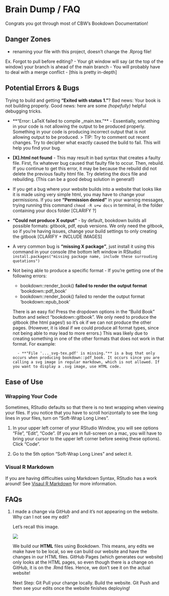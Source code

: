 # Brain Dump / FAQ {#help}

Congrats you got through most of CBW's Bookdown Documentation!

## Danger Zones

- renaming your file with this project, doesn't change the .Rprog file!

Ex. Forgot to pull before editing?
- Your git window will say (at the top of the window) your branch is ahead of the main branch
- You will probably have to deal with a merge conflict
- [this is pretty in-depth]

<!-- GIT CONFLICT EXPLANATION! - will probably be have to explained by Nia? -->

## Potential Errors & Bugs

Trying to build and getting **"Exited with status 1."**? Bad news: Your book is not building properly. Good news: here are some *(hopefully)* helpful debugging tricks.

- **"Error: LaTeX failed to compile _main.tex."** - Essentially, something in your code is not allowing the output to be produced properly. Something in your code is producing incorrect output that is not allowing output to be produced. 
    > TIP: Try to comment out recent changes. Try to decipher what exactly caused the build to fail. This will help you find your bug. 

- **[X].html not found** - This may result in bad syntax that creates a faulty file. First, fix whatever bug caused that faulty file to occur. Then, rebuild. If you continue to get this error, it may be because the rebuild did not delete the previous faulty html file. Try deleting the docs file and rebuilding. (This can be a good debug solution in general!)

- If you get a bug where your website builds into a website that looks like it is made using very simple html, you may have to change your permissions. If you see **"Permission denied"** in your warning messages, trying running this command ```chmod -R u+w docs``` in terminal, in the folder containing your docs folder [CLARIFY ?]

- **"Could not produce X output"** - by default, bookdown builds all possible formats: gitbook, pdf, epub versions. We only need the gitbook, so if you're having issues, change your build settings to only creating the gitbook [CLARIFY + INCLUDE IMAGES]

- A very common bug is **"missing X package"**, just install it using this command in your console (the bottom left window in RStudio) ```install.packages("missing package name, include these surrouding quotations") ```

- Not being able to produce a specific format - If you're getting one of the following errors:

    - bookdown::render_book() **failed to render the output format** 'bookdown::pdf_book'
    - bookdown::render_book() failed to render the output format 'bookdown::epub_book'
    
    There is an easy fix! Press the dropdown options in the "Build Book" button and select "bookdown::gitbook". We only need to produce the gitbook (the html pages!) so it's ok if we can not produce the other pages. (However, it is ideal if we could produce all format types, since not being able to may lead to more errors.) This was likely due to creating something in one of the other formats that does not work in that format. For example: 

        - **"File '..._svg-tex.pdf' is missing."** is a bug that only occurs when producing bookdown::pdf_book. It occurs since you are calling a svg image in regular markdown, which is not allowed. If you want to display a .svg image, use HTML code. 

## Ease of Use

### Wrapping Your Code
Sometimes, RStudio defaults so that there is no text wrapping when viewing your files. If you notice that you have to scroll horizontally to see the long lines in your files, turn on "Soft-Wrap Long Lines".

1. In your upper left corner of your RStudio Window, you will see options "File", "Edit", "Code". (If you are in full-screen on a mac, you will have to bring your cursor to the upper left corner before seeing these options). Click "Code".

2. Go to the 5th option "Soft-Wrap Long Lines" and select it.

### Visual R Markdown
If you are having difficulties using Markdown Syntax, RStudio has a work around! See [Visaul R Markdown](#visual-r-md) for more information.

## FAQs

1. I made a change via GitHub and and it's not appearing on the website. Why can I not see my edit?

    Let's recall this image.
    
    <img src="https://docs.google.com/drawings/d/e/2PACX-1vSf5dxJdl-7PAlIBqdqPiSxdtzFVWOUnbbPzhrTu9POTXnzJ3NvoNUPwZHh8vDQRJ3p99FTST4uXUa7/pub?w=792&amp;h=147">
    
    We build our **HTML** files using Bookdown. This means, any edits we make have to be local, so we can build our website and have the changes in our HTML files. GitHub Pages (which generates our website) only looks at the HTML pages, so even though there is a change on GitHub, it is on the .Rmd files. Hence, we don't see it on the actual website!
    
    Next Step: Git Pull your change locally. Build the website. Git Push and then see your edits once the website finishes deploying!
